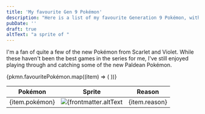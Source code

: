 ```yaml
---
title: 'My favourite Gen 9 Pokémon'
description: "Here is a list of my favourite Generation 9 Pokémon, with their sprites from Scarlet/Violet, and why I love them so much."
pubDate: ''
draft: true
altText: "a sprite of "
---
```


I'm a fan of quite a few of the new Pokémon from Scarlet and Violet. While these haven't been the best games in the series for me, I've still enjoyed playing through and catching some of the new Paldean Pokémon.

<table>
	<thead>
		<tr>
			<th>Pokémon</th>
			<th>Sprite</th>
			<th>Reason</th>
		</tr>
	</thead>
	{pkmn.favouritePokémon.map((item) => (
	<tr>
		<td>{item.pokémon}</td>
		<td><img src={item.sprite} alt={frontmatter.altText + item.pokémon} /></td>
		<td>{item.reason}</td>
	</tr>
	))}
</table>
